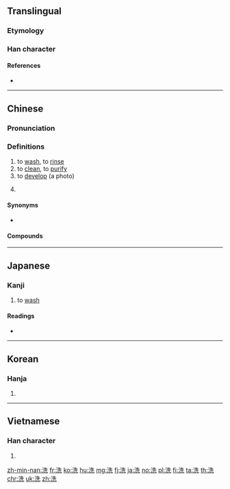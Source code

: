 ==Translingual==
{{stroke order|strokes=9}}
===Etymology===
{{Han compound|水|先|ls=psc|c1=s|c2=p|t1=water|alt1=氵}}
===Han character===
{{Han char|rn=85|rad=水|as=06|sn=9|four=34111|canj=EHGU|ids=⿰氵先}}

====References====
* {{Han ref|kx=0620.110|dkj=17379|dj=1016.010|hdz=31608.080|uh=6D17|ud=27927|bh=AC7E|bd=44158}}

----

==Chinese==
{{zh-forms}}

===Pronunciation===
{{zh-pron
|m=xǐ
|c=sai2
|h=pfs=sé
|mn=sé/sóe
|w=2xi
|ma=y
|mc=y
|oc=y
|cat=v
}}

===Definitions===
{{zh-hanzi}}

# to [[wash]], to [[rinse]]
# to [[clean]], to [[purify]]
# to [[develop]] (a photo)
# {{lb|zh|Cantonese}} {{alternative spelling of|使|lang=zh}}

====Synonyms====
* {{sense|to develop a photo}} {{zh-l|沖洗}}

====Compounds====
{{der5
|{{zh-l|洗髮劑|tr=xǐfàjì}}
|{{zh-l|洗髮精|tr=xǐfàjīng}}
|{{zh-l|洗髮水|tr=xǐfàshuǐ}}
|{{zh-l|洗頭|tr=xǐtóu}}
|{{zh-l|盥洗盆|tr=guànxǐpén}}
}}

{{zh-cat|Beginning|Photography}}

----

==Japanese==

===Kanji===
{{ja-kanji|grade=6|rs=水06}}

# to [[wash]]

====Readings====
* {{ja-readings|goon=[[さい]] (sai), [[せん]] (sen)|kanon=[[せい]] (sei), [[せん]] (sen)|kun=[[あらう]] ([[洗う]], arau), [[あらい]] (arai)}}

----

==Korean==

===Hanja===
{{ko-hanja|hangeul=[[세]], [[선]]|eumhun=|mr=se, sŏn|y=sey, sen}}

# {{defn|lang=ko|sort=水06}}

----

==Vietnamese==

===Han character===
{{vi-hantu|[[tẩy]], [[dẫy]], [[giẫy]], [[rải]], [[rảy]], [[tiển]]|rs=水06}}

# {{defn|lang=vi}}

[[zh-min-nan:洗]]
[[fr:洗]]
[[ko:洗]]
[[hu:洗]]
[[mg:洗]]
[[fj:洗]]
[[ja:洗]]
[[no:洗]]
[[pl:洗]]
[[fi:洗]]
[[ta:洗]]
[[th:洗]]
[[chr:洗]]
[[uk:洗]]
[[zh:洗]]